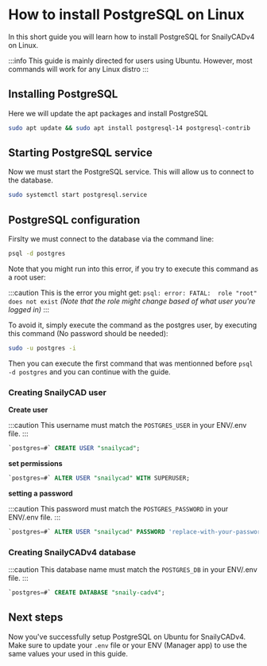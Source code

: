 # How to install PostgreSQL on Linux

In this short guide you will learn how to install PostgreSQL for SnailyCADv4 on Linux.

:::info
This guide is mainly directed for users using Ubuntu. However, most commands will work for any Linux distro
:::

## Installing PostgreSQL

Here we will update the apt packages and install PostgreSQL

```bash
sudo apt update && sudo apt install postgresql-14 postgresql-contrib
```

## Starting PostgreSQL service

Now we must start the PostgreSQL service. This will allow us to connect to the database.

```bash
sudo systemctl start postgresql.service
```

## PostgreSQL configuration

Firslty we must connect to the database via the command line:

```bash
psql -d postgres
```

Note that you might run into this error, if you try to execute this command as a root user:

:::caution
This is the error you might get: `psql: error: FATAL:  role "root" does not exist`
*(Note that the role might change based of what user you're logged in)*
:::

To avoid it, simply execute the command as the postgres user, by executing this command (No password should be needed):

```bash
sudo -u postgres -i
```

Then you can execute the first command that was mentionned before `psql -d postgres` and you can continue with the guide.

### Creating SnailyCAD user

**Create user**

:::caution
This username must match the `POSTGRES_USER` in your ENV/.env file.
:::

```sql
`postgres=#` CREATE USER "snailycad";
```

**set permissions**

```sql
`postgres=#` ALTER USER "snailycad" WITH SUPERUSER;
```

**setting a password**

:::caution
This password must match the `POSTGRES_PASSWORD` in your ENV/.env file.
:::

```sql
`postgres=#` ALTER USER "snailycad" PASSWORD 'replace-with-your-password';
```

### Creating SnailyCADv4 database

:::caution
This database name must match the `POSTGRES_DB` in your ENV/.env file.
:::

```sql
`postgres=#` CREATE DATABASE "snaily-cadv4";
```

## Next steps

Now you've successfully setup PostgreSQL on Ubuntu for SnailyCADv4.
Make sure to update your `.env` file or your ENV (Manager app) to use the same values your used in this guide.
